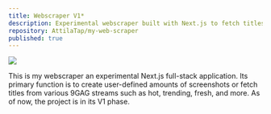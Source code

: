 ```yaml
---
title: Webscraper V1*
description: Experimental webscraper built with Next.js to fetch titles, screenshots, and more from 9GAG streams. /*Under development/
repository: AttilaTap/my-web-scraper
published: true
---
```


 [![](https://attila-tapai.vercel.app/Webscraper.PNG)](https://9gag.com/)

 This is my webscraper an experimental Next.js full-stack application. Its primary function is to create user-defined amounts of screenshots or fetch titles from various 9GAG streams such as hot, trending, fresh, and more. As of now, the project is in its V1 phase.
